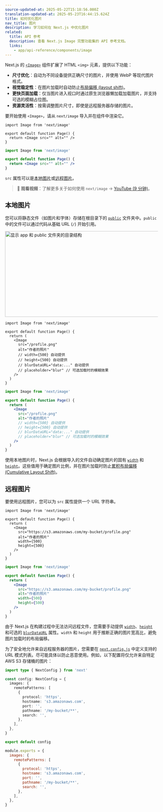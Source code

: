 ```yaml
---
source-updated-at: 2025-05-22T15:18:56.000Z
translation-updated-at: 2025-05-23T16:44:15.624Z
title: 如何优化图片
nav_title: 图片
description: 学习如何在 Next.js 中优化图片
related:
  title: API 参考
  description: 查看 Next.js Image 完整功能集的 API 参考文档。
  links:
    - app/api-reference/components/image
---
```


Next.js 的 [`<Image>`](/docs/app/api-reference/components/image) 组件扩展了 HTML `<img>` 元素，提供以下功能：

- **尺寸优化**：自动为不同设备提供正确尺寸的图片，并使用 WebP 等现代图片格式。
- **视觉稳定性**：在图片加载时自动防止[布局偏移 (layout shift)](https://web.dev/articles/cls)。
- **更快页面加载**：仅当图片进入视口时通过原生浏览器懒加载加载图片，并支持可选的模糊占位图。
- **资源灵活性**：按需调整图片尺寸，即使是远程服务器存储的图片。

要开始使用 `<Image>`，请从 `next/image` 导入并在组件中渲染它。

```tsx filename="app/page.tsx" switcher
import Image from 'next/image'

export default function Page() {
  return <Image src="" alt="" />
}
```

```jsx filename="app/page.js" switcher
import Image from 'next/image'

export default function Page() {
  return <Image src="" alt="" />
}
```

`src` 属性可以是[本地图片](#local-images)或[远程图片](#remote-images)。

> **🎥 观看视频**：了解更多关于如何使用 `next/image` → [YouTube (9 分钟)](https://youtu.be/IU_qq_c_lKA)。

## 本地图片

您可以将静态文件（如图片和字体）存储在根目录下的 [`public`](/docs/app/api-reference/file-conventions/public-folder) 文件夹中。`public` 中的文件可以通过代码从基础 URL (`/`) 开始引用。

<Image
  alt="显示 app 和 public 文件夹的目录结构"
  srcLight="/docs/light/public-folder.png"
  srcDark="/docs/dark/public-folder.png"
  width="1600"
  height="282"
/>

```tsx filename="app/page.tsx" switcher
import Image from 'next/image'

export default function Page() {
  return (
    <Image
      src="/profile.png"
      alt="作者的照片"
      // width={500} 自动提供
      // height={500} 自动提供
      // blurDataURL="data:..." 自动提供
      // placeholder="blur" // 可选加载时的模糊效果
    />
  )
}
```

```jsx filename="app/page.js" switcher
import Image from 'next/image'

export default function Page() {
  return (
    <Image
      src="/profile.png"
      alt="作者的照片"
      // width={500} 自动提供
      // height={500} 自动提供
      // blurDataURL="data:..." 自动提供
      // placeholder="blur" // 可选加载时的模糊效果
    />
  )
}
```

使用本地图片时，Next.js 会根据导入的文件自动确定图片的固有 [`width`](/docs/app/api-reference/components/image#width-and-height) 和 [`height`](/docs/app/api-reference/components/image#width-and-height)。这些值用于确定图片比例，并在图片加载时防止[累积布局偏移 (Cumulative Layout Shift)](https://web.dev/articles/cls)。

## 远程图片

要使用远程图片，您可以为 `src` 属性提供一个 URL 字符串。

```tsx filename="app/page.tsx" switcher
import Image from 'next/image'

export default function Page() {
  return (
    <Image
      src="https://s3.amazonaws.com/my-bucket/profile.png"
      alt="作者的照片"
      width={500}
      height={500}
    />
  )
}
```

```jsx filename="app/page.js" switcher
import Image from 'next/image'

export default function Page() {
  return (
    <Image
      src="https://s3.amazonaws.com/my-bucket/profile.png"
      alt="作者的照片"
      width={500}
      height={500}
    />
  )
}
```

由于 Next.js 在构建过程中无法访问远程文件，您需要手动提供 [`width`](/docs/app/api-reference/components/image#width-and-height)、[`height`](/docs/app/api-reference/components/image#width-and-height) 和可选的 [`blurDataURL`](/docs/app/api-reference/components/image#blurdataurl) 属性。`width` 和 `height` 用于推断正确的图片宽高比，避免图片加载时的布局偏移。

为了安全地允许来自远程服务器的图片，您需要在 [`next.config.js`](/docs/app/api-reference/config/next-config-js) 中定义支持的 URL 模式列表。尽可能具体以防止恶意使用。例如，以下配置将仅允许来自特定 AWS S3 存储桶的图片：

```ts filename="next.config.ts" switcher
import type { NextConfig } from 'next'

const config: NextConfig = {
  images: {
    remotePatterns: [
      {
        protocol: 'https',
        hostname: 's3.amazonaws.com',
        port: '',
        pathname: '/my-bucket/**',
        search: '',
      },
    ],
  },
}

export default config
```

```js filename="next.config.js" switcher
module.exports = {
  images: {
    remotePatterns: [
      {
        protocol: 'https',
        hostname: 's3.amazonaws.com',
        port: '',
        pathname: '/my-bucket/**',
        search: '',
      },
    ],
  },
}
```